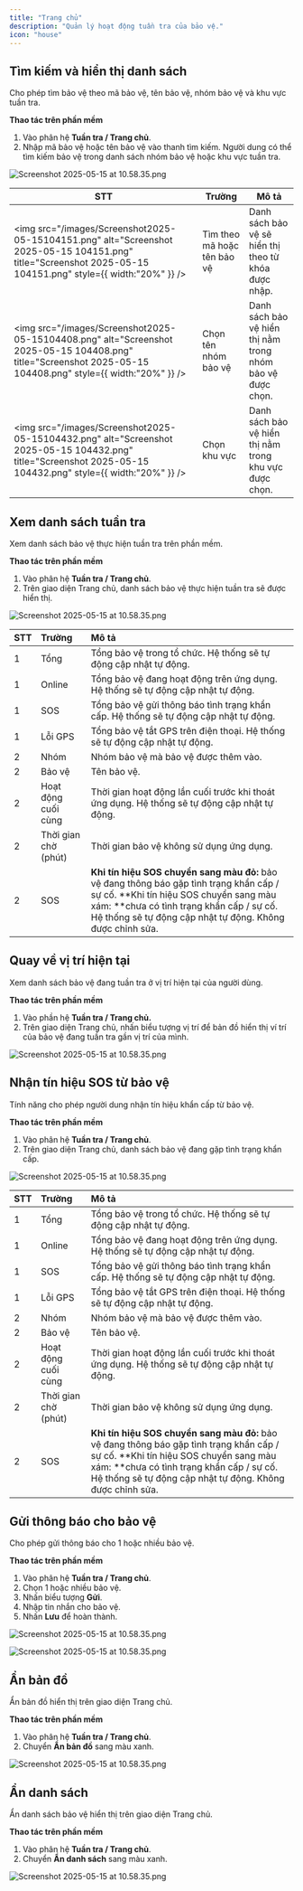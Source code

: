 ```yaml
---
title: "Trang chủ"
description: "Quản lý hoạt động tuần tra của bảo vệ."
icon: "house"
---
```


## Tìm kiếm và hiển thị danh sách

Cho phép tìm bảo vệ theo mã bảo vệ, tên bảo vệ, nhóm bảo vệ và khu vực tuần tra.

**Thao tác trên phần mềm**

1. Vào phân hệ **Tuần tra / Trang chủ**.
2. Nhập mã bảo vệ hoặc tên bảo vệ vào thanh tìm kiếm. Người dung có thể tìm kiếm bảo vệ trong danh sách nhóm bảo vệ hoặc khu vực tuần tra.

<img
  src="/images/image.png"
  alt="Screenshot 2025-05-15 at 10.58.35.png"
  title="Screenshot 2025-05-15 at 10.58.35.png"
  className="border mr-auto"
/>

| STT                                                                                                                                                                  | Trường                      | Mô tả                                                      |
| -------------------------------------------------------------------------------------------------------------------------------------------------------------------- | --------------------------- | ---------------------------------------------------------- |
| <img   src="/images/Screenshot2025-05-15104151.png"   alt="Screenshot 2025-05-15 104151.png"   title="Screenshot 2025-05-15 104151.png"   style={{ width:"20%" }} /> | Tìm theo mã hoặc tên bảo vệ | Danh sách bảo vệ sẽ hiển thị theo từ khóa được nhập.       |
| <img   src="/images/Screenshot2025-05-15104408.png"   alt="Screenshot 2025-05-15 104408.png"   title="Screenshot 2025-05-15 104408.png"   style={{ width:"20%" }} /> | Chọn tên nhóm bảo vệ        | Danh sách bảo vệ hiển thị nằm trong nhóm bảo vệ được chọn. |
| <img   src="/images/Screenshot2025-05-15104432.png"   alt="Screenshot 2025-05-15 104432.png"   title="Screenshot 2025-05-15 104432.png"   style={{ width:"20%" }} /> | Chọn khu vực                | Danh sách bảo vệ hiển thị nằm trong khu vực được chọn.     |

## Xem danh sách tuần tra

Xem danh sách bảo vệ thực hiện tuần tra trên phần mềm.

**Thao tác trên phần mềm**

1. Vào phân hệ **Tuần tra / Trang chủ**.
2. Trên giao diện Trang chủ, danh sách bảo vệ thực hiện tuần tra sẽ được hiển thị.

<img
  src="/images/image.png"
  alt="Screenshot 2025-05-15 at 10.58.35.png"
  title="Screenshot 2025-05-15 at 10.58.35.png"
  className="border mr-auto"
/>

| STT | Trường               | Mô tả                                                                                                                                                                                                                                        |
| :-- | :------------------- | :------------------------------------------------------------------------------------------------------------------------------------------------------------------------------------------------------------------------------------------- |
| 1   | Tổng                 | Tổng bảo vệ trong tổ chức. Hệ thống sẽ tự động cập nhật tự động.                                                                                                                                                                             |
| 1   | Online               | Tổng bảo vệ đang hoạt động trên ứng dụng. Hệ thống sẽ tự động cập nhật tự động.                                                                                                                                                              |
| 1   | SOS                  | Tổng bảo vệ gửi thông báo tình trạng khẩn cấp. Hệ thống sẽ tự động cập nhật tự động.                                                                                                                                                         |
| 1   | Lỗi GPS              | Tổng bảo vệ tắt GPS trên điện thoại. Hệ thống sẽ tự động cập nhật tự động.                                                                                                                                                                   |
| 2   | Nhóm                 | Nhóm bảo vệ mà bảo vệ được thêm vào.                                                                                                                                                                                                         |
| 2   | Bảo vệ               | Tên bảo vệ.                                                                                                                                                                                                                                  |
| 2   | Hoạt động cuối cùng  | Thời gian hoạt động lần cuối trước khi thoát ứng dụng. Hệ thống sẽ tự động cập nhật tự động.                                                                                                                                                 |
| 2   | Thời gian chờ (phút) | Thời gian bảo vệ không sử dụng ứng dụng.                                                                                                                                                                                                     |
| 2   | SOS                  | **Khi tín hiệu SOS chuyển sang màu đỏ:** bảo vệ đang thông báo gặp tình trạng khẩn cấp / sự cố.  **Khi tín hiệu SOS chuyển sang màu xám: **chưa có tình trạng khẩn cấp / sự cố.  Hệ thống sẽ tự động cập nhật tự động. Không được chỉnh sửa. |

## Quay về vị trí hiện tại

Xem danh sách bảo vệ đang tuần tra ở vị trí hiện tại của người dùng.

**Thao tác trên phần mềm**

1. Vào phần hệ **Tuần tra / Trang chủ.**
2. Trên giao diện Trang chủ, nhấn biểu tượng vị trí để bản đồ hiển thị ví trí của bảo vệ đang tuần tra gần vị trí của mình.

<img
  src="/images/Group100.png"
  alt="Screenshot 2025-05-15 at 10.58.35.png"
  title="Screenshot 2025-05-15 at 10.58.35.png"
  className="border mr-auto"
/>

## Nhận tín hiệu SOS từ bảo vệ

Tính năng cho phép người dung nhận tín hiệu khẩn cấp từ bảo vệ.

**Thao tác trên phần mềm**

1. Vào phân hệ **Tuần tra / Trang chủ**.
2. Trên giao diện Trang chủ, danh sách bảo vệ đang gặp tình trạng khẩn cấp.

<img
  src="/images/Group101.png"
  alt="Screenshot 2025-05-15 at 10.58.35.png"
  title="Screenshot 2025-05-15 at 10.58.35.png"
  className="border mr-auto"
/>

| STT | Trường               | Mô tả                                                                                                                                                                                                                                        |
| :-- | :------------------- | :------------------------------------------------------------------------------------------------------------------------------------------------------------------------------------------------------------------------------------------- |
| 1   | Tổng                 | Tổng bảo vệ trong tổ chức. Hệ thống sẽ tự động cập nhật tự động.                                                                                                                                                                             |
| 1   | Online               | Tổng bảo vệ đang hoạt động trên ứng dụng. Hệ thống sẽ tự động cập nhật tự động.                                                                                                                                                              |
| 1   | SOS                  | Tổng bảo vệ gửi thông báo tình trạng khẩn cấp. Hệ thống sẽ tự động cập nhật tự động.                                                                                                                                                         |
| 1   | Lỗi GPS              | Tổng bảo vệ tắt GPS trên điện thoại. Hệ thống sẽ tự động cập nhật tự động.                                                                                                                                                                   |
| 2   | Nhóm                 | Nhóm bảo vệ mà bảo vệ được thêm vào.                                                                                                                                                                                                         |
| 2   | Bảo vệ               | Tên bảo vệ.                                                                                                                                                                                                                                  |
| 2   | Hoạt động cuối cùng  | Thời gian hoạt động lần cuối trước khi thoát ứng dụng. Hệ thống sẽ tự động cập nhật tự động.                                                                                                                                                 |
| 2   | Thời gian chờ (phút) | Thời gian bảo vệ không sử dụng ứng dụng.                                                                                                                                                                                                     |
| 2   | SOS                  | **Khi tín hiệu SOS chuyển sang màu đỏ:** bảo vệ đang thông báo gặp tình trạng khẩn cấp / sự cố.  **Khi tín hiệu SOS chuyển sang màu xám: **chưa có tình trạng khẩn cấp / sự cố.  Hệ thống sẽ tự động cập nhật tự động. Không được chỉnh sửa. |

## Gửi thông báo cho bảo vệ

Cho phép gửi thông báo cho 1 hoặc nhiều bảo vệ.

**Thao tác trên phần mềm**

1. Vào phân hệ **Tuần tra / Trang chủ**.
2. Chọn 1 hoặc nhiều bảo vệ.
3. Nhấn biểu tượng **Gửi**.
4. Nhập tin nhắn cho bảo vệ.
5. Nhấn **Lưu** để hoàn thành.

<img
  src="/images/Group102.png"
  alt="Screenshot 2025-05-15 at 10.58.35.png"
  title="Screenshot 2025-05-15 at 10.58.35.png"
  className="border mr-auto"
/>

<img
  src="/images/Group103.png"
  alt="Screenshot 2025-05-15 at 10.58.35.png"
  title="Screenshot 2025-05-15 at 10.58.35.png"
  className="border mr-auto"
/>

## **Ẩn bản đồ**

Ẩn bản đồ hiển thị trên giao diện Trang chủ.

**Thao tác trên phần mềm**

1. Vào phân hệ **Tuần tra / Trang chủ**.
2. Chuyển **Ẩn bản đồ** sang màu xanh.

<img
  src="/images/Group105.png"
  alt="Screenshot 2025-05-15 at 10.58.35.png"
  title="Screenshot 2025-05-15 at 10.58.35.png"
  className="border mr-auto"
/>

## **Ẩn danh sách**

Ẩn danh sách bảo vệ hiển thị trên giao diện Trang chủ.

**Thao tác trên phần mềm**

1. Vào phân hệ **Tuần tra / Trang chủ**.
2. Chuyển **Ẩn danh sách** sang màu xanh.

<img
  src="/images/Group104.png"
  alt="Screenshot 2025-05-15 at 10.58.35.png"
  title="Screenshot 2025-05-15 at 10.58.35.png"
  className="border mr-auto"
/>